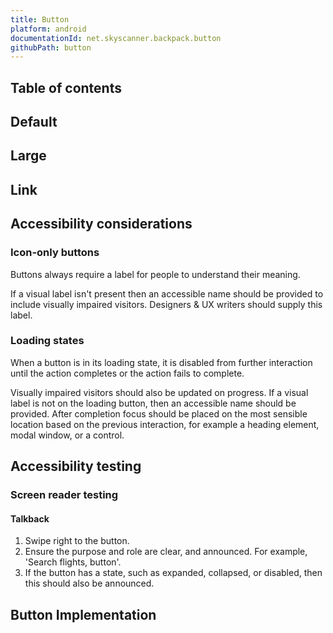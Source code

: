```yaml
---
title: Button
platform: android
documentationId: net.skyscanner.backpack.button
githubPath: button
---
```






## Table of contents

## Default

<AndroidComponentScreenshots
  lightMode={Default}
  darkMode={DefaultDm}
  altText="Button (default size)" />

## Large

<AndroidComponentScreenshots
  lightMode={Large}
  darkMode={LargeDm}
  altText="Button (large size)" />

## Link

<AndroidComponentScreenshots
  lightMode={Link}
  darkMode={LinkDm}
  altText="Button (link buttons)" />

 ## Accessibility considerations

 ### Icon-only buttons

 Buttons always require a label for people to understand their meaning.

 If a visual label isn't present then an accessible name should be provided to include visually impaired visitors. Designers & UX writers should supply this label.

 ### Loading states

 When a button is in its loading state, it is disabled from further interaction until the action completes or the action fails to complete.

 Visually impaired visitors should also be updated on progress. If a visual label is not on the loading button, then an accessible name should be provided. After completion focus should be placed on the most sensible location based on the previous interaction, for example a heading element, modal window, or a control.

 ## Accessibility testing


 <!-- Removed the keyboard testing, this is in the Web area, and although we could test with a Bluetooth keyboard I think the primary focus needs to be to cover SR testing -->

 <!-- ### Keyboard testing

 1. Press `TAB` until the button receives focus.
 2. Ensure that the button has a recognisable outline to clearly identify the state.
 3. Press `SPACEBAR` or `ENTER` to activate the button. --> 

 ### Screen reader testing

 #### Talkback

 1. Swipe right to the button.
 2. Ensure the purpose and role are clear, and announced. For example, 'Search flights, button'.
 3. If the button has a state, such as expanded, collapsed, or disabled, then this should also be announced.

## Button Implementation

<ButtonReadme />
